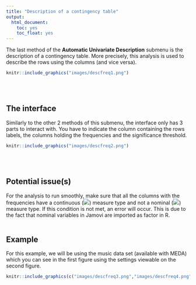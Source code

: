 ```yaml
---
title: "Description of a contingency table"
output:
  html_document:
    toc: yes
    toc_float: yes
---
```


The last method of the **Automatic Univariate Description** submenu is the description of a contingency table. More precisely, this analysis is used to describe the rows using the columns (and vice versa).
```r
knitr::include_graphics("images/descfreq1.png")
```
<br><br />

## **The interface**

Similarly to the other 2 methods of this submenu, the interface only has 3 parts to interact with. You have to indicate the column containing the rows labels, the columns holding the frequencies and the significance threshold.
```r
knitr::include_graphics("images/descfreq2.png")
```
<br><br />

## **Potential issue(s)**
For the analysis to run smoothly, make sure that all the columns with the frequencies have a continuous (![](images/continuous.png)) measure type  and not a nominal (![](images/nominal.png)) measure type. If this condition is not met, an error will occur. This is due to the fact that nominal variables in Jamovi are imported as factor in R.
<br><br />

## **Example**
For this example, we will be using the music data set (available with MEDA) which you can see in the first figure using the settings viewable on the second figure.
```r
knitr::include_graphics(c("images/descfreq3.png","images/descfreq4.png"))
```
<br><br />